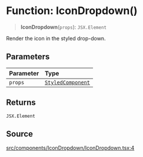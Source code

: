 # Function: IconDropdown()

> **IconDropdown**(`props`): `JSX.Element`

Render the icon in the styled drop-down.

## Parameters

| Parameter | Type |
| :------ | :------ |
| `props` | [`StyledComponent`](/api/latest/type-aliases/StyledComponent.mdx) |

## Returns

`JSX.Element`

## Source

[src/components/IconDropdown/IconDropdown.tsx:4](https://github.com/gpbl/react-day-picker/blob/86f49ff11/src/components/IconDropdown/IconDropdown.tsx#L4)
